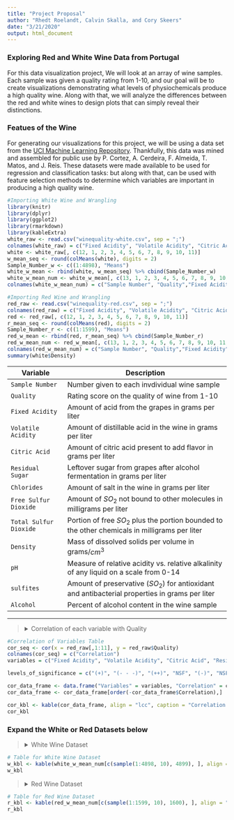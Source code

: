 ---
title: "Project Proposal"
author: "Rhedt Roelandt, Calvin Skalla, and Cory Skeers"
date: "3/21/2020"
output: html_document
---
### Exploring Red and White Wine Data from Portugal
For this data visualization project, We will look at an array of wine samples. 
Each sample was given a quality rating from 1-10, and our goal will be to create visualizations demonstrating what levels of physiochemicals produce a high quality wine. Along with that, we will analyze the differences between the red and white wines to design plots that can simply reveal their distinctions. 
  
### Featues of the Wine
For generating our visualizations for this project, we will be using a data set from the [UCI Machine Learning Repository](https://archive.ics.uci.edu/ml/datasets/Wine+Quality). Thankfully, this data was mined and assembled for public use by P. Cortez, A. Cerdeira, F. Almeida, T. Matos, and J. Reis. These datasets were made available to be used for regression and classification tasks: but along with that, can be used with feature selection methods to determine which variables are important in producing a high quality wine.
  
```{r, echo=FALSE, message=FALSE}
#Importing White Wine and Wrangling
library(knitr)
library(dplyr)
library(ggplot2)
library(rmarkdown)
library(kableExtra)
white_raw <- read.csv("winequality-white.csv", sep = ";")
colnames(white_raw) = c("Fixed Acidity", "Volatile Acidity", "Citric Acid", "Residual Sugar", "Chlorides", "Free Sulfur Dioxide", "Total Sulfur Dioxide", "Density", "pH", "Sulfites", "Alcohol", "Quality")
white <- white_raw[, c(12, 1, 2, 3, 4, 5, 6, 7, 8, 9, 10, 11)]
w_mean_seq <- round(colMeans(white), digits = 2)
Sample_Number_w <- c((1:4898), "Means")
white_w_mean <- rbind(white, w_mean_seq) %>% cbind(Sample_Number_w) 
white_w_mean_num <- white_w_mean[, c(13, 1, 2, 3, 4, 5, 6, 7, 8, 9, 10, 11, 12)]
colnames(white_w_mean_num) = c("Sample Number", "Quality","Fixed Acidity", "Volatile Acidity", "Citric Acid", "Residual Sugar", "Chlorides", "Free Sulfur Dioxide", "Total Sulfur Dioxide", "Density", "pH", "Sulfites", "Alcohol")
```

```{r, include=FALSE, message=FALSE}
#Importing Red Wine and Wrangling
red_raw <- read.csv("winequality-red.csv", sep = ";")
colnames(red_raw) = c("Fixed Acidity", "Volatile Acidity", "Citric Acid", "Residual Sugar", "Chlorides", "Free Sulfur Dioxide", "Total Sulfur Dioxide", "Density", "pH", "Sulfites", "Alcohol", "Quality")
red <- red_raw[, c(12, 1, 2, 3, 4, 5, 6, 7, 8, 9, 10, 11)]
r_mean_seq <- round(colMeans(red), digits = 2)
Sample_Number_r <- c((1:1599), "Means")
red_w_mean <- rbind(red, r_mean_seq) %>% cbind(Sample_Number_r)
red_w_mean_num <- red_w_mean[, c(13, 1, 2, 3, 4, 5, 6, 7, 8, 9, 10, 11, 12)]
colnames(red_w_mean_num) = c("Sample Number", "Quality","Fixed Acidity", "Volatile Acidity", "Citric Acid", "Residual Sugar", "Chlorides", "Free Sulfur Dioxide", "Total Sulfur Dioxide", "Density", "pH", "Sulfites", "Alcohol")
summary(white$Density)
```
    
Variable               Description
--------               -----------
`Sample Number`        Number given to each invdividual wine sample
`Quality`              Rating score on the quality of wine from 1-10
`Fixed Acidity`        Amount of acid from the grapes in grams per liter
`Volatile Acidity`     Amount of distillable acid in the wine in grams per liter
`Citric Acid`          Amount of citric acid present to add flavor in grams per liter
`Residual Sugar`       Leftover sugar from grapes after alcohol fermentation in grams per liter
`Chlorides`            Amount of salt in the wine in grams per liter
`Free Sulfur Dioxide`  Amount of $SO_2$ not bound to other molecules in milligrams per liter
`Total Sulfur Dioxide` Portion of free $SO_2$ plus the portion bounded to the other chemicals in milligrams per liter
`Density`              Mass of dissolved solids per volume in grams/$cm^3$ 
`pH`                   Measure of relative acidity vs. relative alkalinity of any liquid on a scale from 0-14
`sulfites`             Amount of preservative ($SO_2$) for antioxidant and antibacterial properties in grams per liter
`Alcohol`              Percent of alcohol content in the wine sample
--------               ------------
***

> <details>
  <summary> Correlation of each variable with Quality </summary>
```{r, echo=FALSE, message=FALSE}
#Correlation of Variables Table
cor_seq <- cor(x = red_raw[,1:11], y = red_raw$Quality)
colnames(cor_seq) = c("Correlation")
variables = c("Fixed Acidity", "Volatile Acidity", "Citric Acid", "Residual Sugar", "Chlorides", "Free Sulfur Dioxide", "Total Sulfur Dioxide", "Density", "pH", "Sulfites", "Alcohol")

levels_of_significance = c("(+)", "(- - -)", "(++)", "NSF", "(-)", "NSF", "(-)", "(-)", "NSF", "(++)", "(+++)")

cor_data_frame <- data.frame("Variables" = variables, "Correlation" = cor_seq, "Significance" = levels_of_significance)
cor_data_frame <- cor_data_frame[order(-cor_data_frame$Correlation),]

cor_kbl <- kable(cor_data_frame, align = "lcc", caption = "Correlation of each variable with Quality", row.names = F) %>% kable_styling(bootstrap_options = c("striped", "hover", "condensed", "responsive", fixed_thead = T), full_width = F) %>% row_spec(11, hline_after = T) %>% footnote(number = c("(+) refers to having a positive correlation with quality", "NSF refers to not having a sufficient correlation with quality", "(-) refers to having negative correlation with quality"))
cor_kbl
```
</details>

### Expand the White or Red Datasets below
> <details>
  <summary> White Wine Dataset </summary>
```{r, echo=FALSE, message=FALSE, eval=TRUE}
# Table for White Wine Dataset
w_kbl <- kable(white_w_mean_num[c(sample(1:4898, 10), 4899), ], align = "lllcccccccrr", caption = "White Wine Quality Dataset", row.names = F) %>% kable_styling(bootstrap_options = c("striped", "hover", "condensed", "responsive", fixed_thead = T)) %>% column_spec(2, bold = T, border_right = T, border_left = T, background = "yellow") %>% row_spec(11, bold = T, color = "white", background = "black", hline_after = T)  %>% footnote(symbol = c("10 random white wines chosen from the 4898 samples with the means of the dataset calculated at the bottom"))
w_kbl
```
</details>

> <details>
  <summary> Red Wine Dataset </summary>
```{r, echo=FALSE, message=FALSE}
# Table for Red Wine Dataset
r_kbl <- kable(red_w_mean_num[c(sample(1:1599, 10), 1600), ], align = "lllcccccccrr", caption = "Red Wine Quality Dataset", row.names = F) %>% kable_styling(bootstrap_options = c("striped", "hover", "condensed", "responsive", fixed_thead = T)) %>% column_spec(2, bold = T, border_right = T, border_left = T, background = "yellow") %>% row_spec(11, bold = T, color = "white", background = "black", hline_after = T)  %>% footnote(symbol = c("10 random red wines chosen from the 1599 samples with the means of the dataset calculated at the bottom"))
r_kbl
```
</details>
